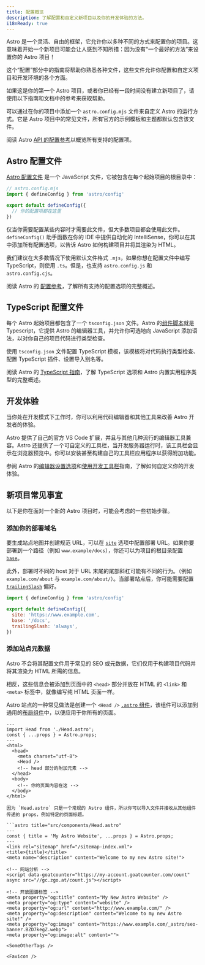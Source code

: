 ```yaml
---
title: 配置概览
description: 了解配置和自定义新项目以及你的开发体验的方法。
i18nReady: true
---
```


Astro 是一个灵活、自由的框架，它允许你以多种不同的方式来配置你的项目。这意味着开始一个新项目可能会让人感到不知所措：因为没有“一个最好的方法”来设置你的 Astro 项目！

这个“配置”部分中的指南将帮助你熟悉各种文件，这些文件允许你配置和自定义项目和开发环境的各个方面。

如果这是你的第一个 Astro 项目，或者你已经有一段时间没有建立新项目了，请使用以下指南和文档中的参考来获取帮助。

可以通过在你的项目中添加一个 `astro.config.mjs` 文件来自定义 Astro 的运行方式。它是 Astro 项目中的常见文件，所有官方的示例模板和主题都默认包含该文件。

<ReadMore>阅读 Astro [API 的配置参考](/zh-cn/reference/configuration-reference/)以概览所有支持的配置项。</ReadMore>

## Astro 配置文件

[Astro 配置文件](/zh-cn/reference/configuration-reference/) 是一个 JavaScript 文件，它被包含在每个起始项目的根目录中：

```js
// astro.config.mjs
import { defineConfig } from 'astro/config'

export default defineConfig({
  // 你的配置项都在这里
})
```

仅当你需要配置某些内容时才需要此文件，但大多数项目都会使用此文件。 `defineConfig()` 助手函数在你的 IDE 中提供自动化的 IntelliSense，你可以在其中添加所有配置选项，以告诉 Astro 如何构建项目并将其渲染为 HTML。

我们建议在大多数情况下使用默认文件格式 `.mjs`，如果你想在配置文件中编写 TypeScript，则使用 `.ts`。但是，也支持 `astro.config.js` 和 `astro.config.cjs`。

<ReadMore>阅读 Astro 的 [配置参考](/zh-cn/reference/configuration-reference/)，了解所有支持的配置选项的完整概述。</ReadMore>

## TypeScript 配置文件

每个 Astro 起始项目都包含了一个 `tsconfig.json` 文件。Astro 的[组件脚本](/zh-cn/basics/astro-components/#组件脚本)就是 Typescript，它提供 Astro 的编辑器工具，并允许你可选地向 JavaScript 添加语法，以对你自己的项目代码进行类型检查。

使用 `tsconfig.json` 文件配置 TypeScript 模板，该模板将对代码执行类型检查、配置 TypeScript 插件、设置导入别名等。

<ReadMore>阅读 Astro 的 [TypeScript 指南](/zh-cn/guides/typescript/)，了解 TypeScript 选项和 Astro 内置实用程序类型的完整概述。</ReadMore>

## 开发体验

当你处在开发模式下工作时，你可以利用代码编辑器和其他工具来改善 Astro 开发者的体验。

Astro 提供了自己的官方 VS Code 扩展，并且与其他几种流行的编辑器工具兼容。Astro 还提供了一个可自定义的工具栏，当开发服务器运行时，该工具栏会显示在浏览器预览中。你可以安装甚至构建自己的工具栏应用程序以获得附加功能。

<ReadMore>参阅 Astro 的[编辑器设置选项](/zh-cn/editor-setup/)和[使用开发工具栏](/zh-cn/guides/dev-toolbar/)指南，了解如何自定义你的开发体验。</ReadMore>

## 新项目常见事宜

以下是你在面对一个新的 Astro 项目时，可能会考虑的一些初始步骤。

### 添加你的部署域名

要生成站点地图并创建规范 URL，可以在 [`site`](/zh-cn/reference/configuration-reference/#site) 选项中配置部署 URL。如果你要部署到一个路径（例如 `www.example/docs`），你还可以为项目的根目录配置 [`base`](/zh-cn/reference/configuration-reference/#base)。

此外，部署时不同的 host 对于 URL 末尾的尾部斜杠可能有不同的行为。（例如 `example.com/about` 与 `example.com/about/`）。当部署站点后，你可能需要配置 [`trailingSlash`](/zh-cn/reference/configuration-reference/#trailingslash) 偏好。

```js title="astro.config.mjs"
import { defineConfig } from 'astro/config'

export default defineConfig({
  site: 'https://www.example.com',
  base: '/docs',
  trailingSlash: 'always',
})
```

### 添加站点元数据

Astro 不会将其配置文件用于常见的 SEO 或元数据，它们仅用于构建项目代码并将其渲染为 HTML 所需的信息。

相反，这些信息会被添加到页面中的 `<head>` 部分并放在 HTML 的 `<link>` 和 `<meta>` 标签中，就像编写纯 HTML 页面一样。

Astro 站点的一种常见做法是创建一个 `<Head />` [`.astro` 组件](/zh-cn/basics/astro-components/)，该组件可以添加到通用的[布局组件](/zh-cn/basics/layouts/)中，以便应用于你所有的页面。

```astro title="src/components/MainLayout.astro"
---
import Head from './Head.astro';
const { ...props } = Astro.props;
---
<html>
  <head>
    <meta charset="utf-8">
    <Head />
    <!-- head 部分的附加元素 -->
  </head>
  <body>
    <!-- 你的页面内容在这 -->
  </body>
</html>

因为 `Head.astro` 只是一个常规的 Astro 组件，所以你可以导入文件并接收从其他组件传递的 props，例如特定的页面标题。

```astro title="src/components/Head.astro"
---
const { title = 'My Astro Website', ...props } = Astro.props;
---
<link rel="sitemap" href="/sitemap-index.xml">
<title>{title}</title>
<meta name="description" content="Welcome to my new Astro site!">

<!-- 网站分析 -->
<script data-goatcounter="https://my-account.goatcounter.com/count" async src="//gc.zgo.at/count.js"></script>

<!-- 开放图谱标签 -->
<meta property="og:title" content="My New Astro Website" />
<meta property="og:type" content="website" />
<meta property="og:url" content="http://www.example.com/" />
<meta property="og:description" content="Welcome to my new Astro site!" />
<meta property="og:image" content="https://www.example.com/_astro/seo-banner.BZD7kegZ.webp">
<meta property="og:image:alt" content="">

<SomeOtherTags />

<Favicon />
```
